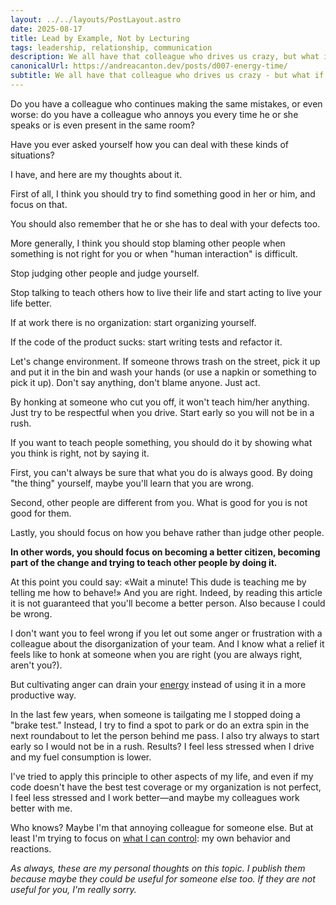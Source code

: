 ```yaml
---
layout: ../../layouts/PostLayout.astro
date: 2025-08-17
title: Lead by Example, Not by Lecturing
tags: leadership, relationship, communication
description: We all have that colleague who drives us crazy, but what if the solution isn't trying to change them? This post explores a simple but powerful approach, instead of judging others or trying to teach them through words, focus on your own behavior and lead by example. From picking up trash without lecturing to organizing yourself when work feels chaotic, small actions often create more change than big speeches. Because here's the truth - you might be someone's annoying colleague too, but at least you can control your own reactions
canonicalUrl: https://andreacanton.dev/posts/d007-energy-time/
subtitle: We all have that colleague who drives us crazy - but what if the real solution isn't trying to change them, but changing how we respond?
---
```

Do you have a colleague who continues making the same mistakes, or even worse: do you have a colleague who annoys you every time he or she speaks or is even present in the same room?

Have you ever asked yourself how you can deal with these kinds of situations?

I have, and here are my thoughts about it.

First of all, I think you should try to find something good in her or him, and focus on that.

You should also remember that he or she has to deal with your defects too.

More generally, I think you should stop blaming other people when something is not right for you or when "human interaction" is difficult.

Stop judging other people and judge yourself.

Stop talking to teach others how to live their life and start acting to live your life better.

If at work there is no organization: start organizing yourself.

If the code of the product sucks: start writing tests and refactor it.

Let's change environment. If someone throws trash on the street, pick it up and put it in the bin and wash your hands (or use a napkin or something to pick it up). Don't say anything, don't blame anyone. Just act.

By honking at someone who cut you off, it won't teach him/her anything. Just try to be respectful when you drive. Start early so you will not be in a rush.

If you want to teach people something, you should do it by showing what you think is right, not by saying it.

First, you can't always be sure that what you do is always good. By doing "the thing" yourself, maybe you'll learn that you are wrong.

Second, other people are different from you. What is good for you is not good for them.

Lastly, you should focus on how you behave rather than judge other people.

**In other words, you should focus on becoming a better citizen, becoming part of the change and trying to teach other people by doing it.**

At this point you could say: «Wait a minute! This dude is teaching me by telling me how to behave!» And you are right. Indeed, by reading this article it is not guaranteed that you'll become a better person. Also because I could be wrong.

I don't want you to feel wrong if you let out some anger or frustration with a colleague about the disorganization of your team. And I know what a relief it feels like to honk at someone when you are right (you are always right, aren't you?).

But cultivating anger can drain your [energy](https://andreacanton.dev/posts/d007-energy-time/) instead of using it in a more productive way.

In the last few years, when someone is tailgating me I stopped doing a "brake test." Instead, I try to find a spot to park or do an extra spin in the next roundabout to let the person behind me pass. I also try always to start early so I would not be in a rush. Results? I feel less stressed when I drive and my fuel consumption is lower.

I've tried to apply this principle to other aspects of my life, and even if my code doesn't have the best test coverage or my organization is not perfect, I feel less stressed and I work better—and maybe my colleagues work better with me.

Who knows? Maybe I'm that annoying colleague for someone else. But at least I'm trying to focus on [what I can control](https://andreacanton.dev/posts/d006-you-are-culture/): my own behavior and reactions.

_As always, these are my personal thoughts on this topic. I publish them because maybe they could be useful for someone else too. If they are not useful for you, I'm really sorry._